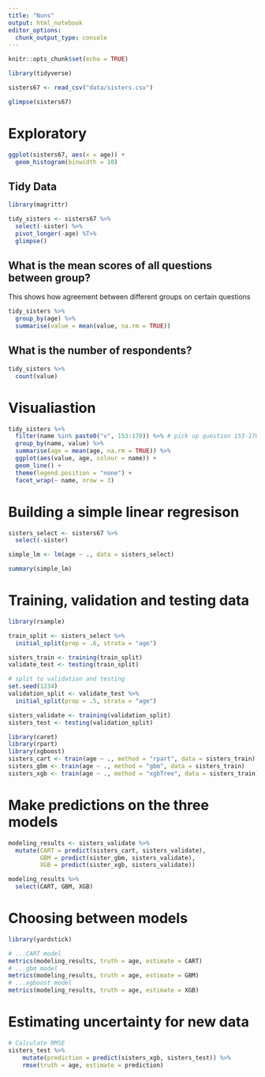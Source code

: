 ```yaml
---
title: "Nuns"
output: html_notebook
editor_options: 
  chunk_output_type: console
---
```


```r
knitr::opts_chunk$set(echo = TRUE)
```

```r
library(tidyverse)
```

```r
sisters67 <- read_csv("data/sisters.csv")

glimpse(sisters67)
```

# Exploratory

```r
ggplot(sisters67, aes(x = age)) + 
  geom_histogram(binwidth = 10)
```

## Tidy Data

```r
library(magrittr)

tidy_sisters <- sisters67 %>% 
  select(-sister) %>% 
  pivot_longer(-age) %T>%
  glimpse()

```

## What is the mean scores of all questions between group?
This shows how agreement between different groups on certain questions

```r
tidy_sisters %>% 
  group_by(age) %>% 
  summarise(value = mean(value, na.rm = TRUE))
```

## What is the number of respondents? 
```r
tidy_sisters %>% 
  count(value)
```


# Visualiastion 

```r
tidy_sisters %>% 
  filter(name %in% paste0("v", 153:170)) %>% # pick up question 153-170
  group_by(name, value) %>% 
  summarise(age = mean(age, na.rm = TRUE)) %>% 
  ggplot(aes(value, age, colour = name)) +
  geom_line() +
  theme(legend.position = "none") +
  facet_wrap(~ name, nrow = 3)

```


# Building a simple linear regresison 

```r
sisters_select <- sisters67 %>% 
  select(-sister)

simple_lm <- lm(age ~ ., data = sisters_select)

summary(simple_lm)
```


# Training, validation and testing data 

```r
library(rsample)

train_split <- sisters_select %>% 
  initial_split(prop = .6, strata = "age")

sisters_train <- training(train_split)
validate_test <- testing(train_split)

# split to validation and testing 
set.seed(1234)
validation_split <- validate_test %>% 
  initial_split(prop = .5, strata = "age")

sisters_validate <- training(validation_split)
sisters_test <- testing(validation_split)
```

```r
library(caret)
library(rpart)
library(xgboost)
sisters_cart <- train(age ~ ., method = "rpart", data = sisters_train)
sisters_gbm <- train(age ~ ., method = "gbm", data = sisters_train)
sisters_xgb <- train(age ~ ., method = "xgbTree", data = sisters_train)
```

# Make predictions on the three models 

```r
modeling_results <- sisters_validate %>% 
  mutate(CART = predict(sisters_cart, sisters_validate),
         GBM = predict(sister_gbm, sisters_validate),
         XGB = predict(sister_xgb, sisters_validate))

modeling_results %>% 
  select(CART, GBM, XGB)
```

# Choosing between models

```r
library(yardstick)

# ...CART model
metrics(modeling_results, truth = age, estimate = CART)
# ...gbm model
metrics(modeling_results, truth = age, estimate = GBM)
# ...xgboost model
metrics(modeling_results, truth = age, estimate = XGB)
```

# Estimating uncertainty for new data

```r
# Calculate RMSE
sisters_test %>%
    mutate(prediction = predict(sisters_xgb, sisters_test)) %>%
    rmse(truth = age, estimate = prediction)
```

